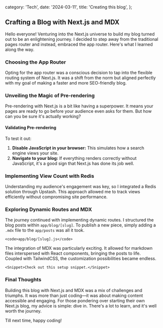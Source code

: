   category: 'Tech',
  date: '2024-03-11',
  title: 'Creating this blog',
};

## Crafting a Blog with Next.js and MDX

Hello everyone! Venturing into the Next.js universe to build my blog turned out to be an enlightening journey. I decided to step away from the traditional pages router and instead, embraced the app router. Here's what I learned along the way.

### Choosing the App Router

Opting for the app router was a conscious decision to tap into the flexible routing system of Next.js. It was a shift from the norm but aligned perfectly with my goal of making a faster and more SEO-friendly blog.

### Unveiling the Magic of Pre-rendering

Pre-rendering with Next.js is a bit like having a superpower. It means your pages are ready to go before your audience even asks for them. But how can you be sure it's actually working?

#### Validating Pre-rendering

To test it out:

1. **Disable JavaScript in your browser:** This simulates how a search engine views your site.
2. **Navigate to your blog:** If everything renders correctly without JavaScript, it's a good sign that Next.js has done its job well.

### Implementing View Count with Redis

Understanding my audience's engagement was key, so I integrated a Redis solution through Upstash. This approach allowed me to track views efficiently without compromising site performance.

### Exploring Dynamic Routes and MDX

The journey continued with implementing dynamic routes. I structured the blog posts within `app/blog/[slug]`. To publish a new piece, simply adding a `.mdx` file to the `app/posts` was all it took.

`<code>app/blog/[slug].js</code>`

The integration of MDX was particularly exciting. It allowed for markdown files interspersed with React components, bringing the posts to life. Coupled with TailwindCSS, the customization possibilities became endless.

`<Snippet>Check out this setup snippet.</Snippet>`

### Final Thoughts

Building this blog with Next.js and MDX was a mix of challenges and triumphs. It was more than just coding—it was about making content accessible and engaging. For those pondering over starting their own Next.js blog, my advice is simple: dive in. There's a lot to learn, and it's well worth the journey.

Till next time, happy coding!
